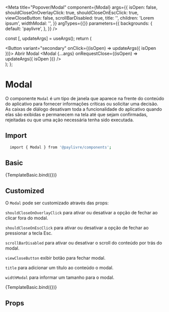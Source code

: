 
<Meta
  title="Popover/Modal"
  component={Modal}
  args={{
    isOpen: false,
    shouldCloseOnOverlayClick: true,
    shouldCloseOnEscClick: true,
    viewCloseButton: false,
    scrollBarDisabled: true,
    title: '',
    children: 'Lorem ipsum',
    widthModal: '',
  }}
  argTypes={{}}
  parameters={{
    backgrounds: {
      default: 'paylivre',
    },
  }}
/>

  const [, updateArgs] = useArgs();
  return (
    <div>
      <Button variant="secondary" onClick={(isOpen) => updateArgs({ isOpen })}>
        Abrir Modal
      </Button>
      <Modal {...args} onRequestClose={(isOpen) => updateArgs({ isOpen })} />
    </div>
  );
};

# Modal

O componente `Modal` é um tipo de janela que aparece na frente do conteúdo do aplicativo para fornecer informações críticas ou solicitar uma decisão. As caixas de diálogo desativam toda a funcionalidade do aplicativo quando elas são exibidas e permanecem na tela até que sejam confirmadas, rejeitadas ou que uma ação necessária tenha sido executada.

## Import

```sh
  import { Modal } from '@paylivre/components';
```

## Basic

<Canvas>
  <Story name="Default">{TemplateBasic.bind({})}</Story>
</Canvas>

## Customized

O `Modal` pode ser customizado através das props:

`shouldCloseOnOverlayClick` para ativar ou desativar a opção de fechar ao clicar fora do modal.

`shouldCloseOnEscClick` para ativar ou desativar a opção de fechar ao pressionar a tecla Esc.

`scrollBarDisabled` para ativar ou desativar o scroll do conteúdo por trás do modal.

`viewCloseButton` exibir botão para fechar modal.

`title` para adicionar um título ao conteúdo o modal.

`widthModal` para informar um tamanho para o modal.

<Canvas>
  <Story
    name="Customized"
    args={{
      isOpen: false,
      shouldCloseOnOverlayClick: true,
      shouldCloseOnEscClick: true,
      viewCloseButton: true,
      scrollBarDisabled: true,
      title: 'Modal Title',
      children:
        'Lorem ipsum, dolor sit amet consectetur adipisicing elit. Suscipit ducimus quam facere veritatis eum unde doloremque laudantium odit, accusamus dignissimos quasi, accusantium earum voluptate magni dolores sit beatae cumque nulla.',
      widthModal: '450px',
    }}
  >
    {TemplateBasic.bind({})}
  </Story>
</Canvas>

## Props

<ArgsTable of={Modal} />
